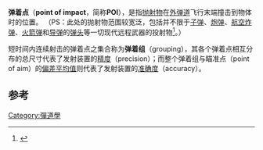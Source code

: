 '''弹着点'''（'''point of impact'''，简称'''POI'''），是指[[抛射物|抛射物]]在[[外弹道|外弹道]]飞行末端撞击到物体时的位置。
（PS：此处的抛射物范围较宽泛，包括并不限于[[子弹|子弹]]、[[炮弹|炮弹]]、[[航空炸弹|航空炸弹]]、[[火箭弹|火箭弹]]和[[导弹|导弹]]的[[弹头|弹头]]等一切现代远程武器的投射物<ref>{{Cite book|title=大威力枪械|last=瀚鼎文化工作室编著|first=|publisher=北京：航空工业出版社|year=2014年10月|isbn=978-7-5165-0533-5|location=|pages=90}}</ref>。）

短时间内连续射击的弹着点之集合称为'''弹着组'''（grouping），其各个弹着点相互分布的总尺寸代表了发射装置的[[精度|精度]]（precision）；而整个弹着组与瞄准点（point of aim）的[[偏差|偏差]][[平均值|平均值]]则代表了发射装置的[[准确度|准确度]]（accuracy）。

==参考==
{{reflist}}
{{Mil-stub}}

[[Category:彈道學|Category:彈道學]]
